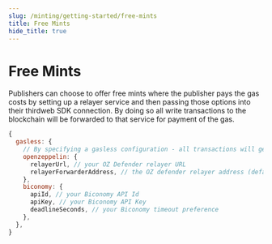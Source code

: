 ```yaml
---
slug: /minting/getting-started/free-mints
title: Free Mints
hide_title: true
---
```


# Free Mints

Publishers can choose to offer free mints where the publisher pays the gas costs by setting up a relayer service and then passing those options into their thirdweb SDK connection. By doing so all write transactions to the blockchain will be forwarded to that service for payment of the gas.

```js
{
  gasless: {
    // By specifying a gasless configuration - all transactions will get forwarded to enable gasless transactions
    openzeppelin: {
      relayerUrl, // your OZ Defender relayer URL
      relayerForwarderAddress, // the OZ defender relayer address (defaults to the standard one)
    },
    biconomy: {
      apiId, // your Biconomy API Id
      apiKey, // your Biconomy API Key
      deadlineSeconds, // your Biconomy timeout preference
    },
  },
}
```
